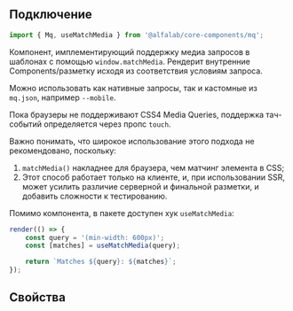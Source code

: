 
## Подключение

```jsx
import { Mq, useMatchMedia } from '@alfalab/core-components/mq';
```

Компонент, имплементирующий поддержку медиа запросов в шаблонах с помощью `window.matchMedia`.
Рендерит внутренние Components/разметку исходя из соответствия условиям запроса.

Можно использовать как нативные запросы, так и кастомные из `mq.json`, например `--mobile`.

Пока браузеры не поддерживают CSS4 Media Queries, поддержка тач-событий определяется через пропс `touch`.

Важно понимать, что широкое использование этого подхода не рекомендовано, поскольку:

1. `matchMedia()` накладнее для браузера, чем матчинг элемента в CSS;
2. Этот способ работает только на клиенте, и, при использовании SSR, может усилить различие серверной и финальной разметки, и добавить сложности к тестированию.

Помимо компонента, в пакете доступен хук `useMatchMedia`:

```jsx live
render(() => {
    const query = '(min-width: 600px)';
    const [matches] = useMatchMedia(query);

    return `Matches ${query}: ${matches}`;
});
```

## Свойства

<ArgTypes of={Mq} />
